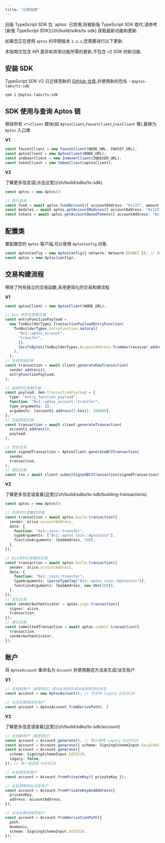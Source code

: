 ```yaml
---
title: "迁移指南"
---
```



<Aside emoji="🚨" type="danger">
  旧版 TypeScript SDK 包 `aptos` 已弃用,将被新版 TypeScript SDK 取代.请参考 [新版 TypeScript SDK](/zh/build/sdks/ts-sdk) 获取最新功能和更新.
</Aside>

如果您正在使用 `aptos` 的早期版本 `1.x.x`,您需要进行以下更新.

<Aside type="note">
  本指南仅包含 API 差异和弃用功能所需的更新,不包含 v2 SDK 的新功能.
</Aside>

## 安装 SDK

TypeScript SDK V2 已迁移至新的 [GitHub 仓库](https://github.com/aptos-labs/aptos-ts-sdk),并使用新的包名 - `@aptos-labs/ts-sdk`

```shellscript npm2yarn
npm i @aptos-labs/ts-sdk
```

## SDK 使用与查询 Aptos 链

移除所有 `<*>Client` 模块(如 `AptosClient`,`FaucetClient`,`CoinClient` 等),替换为 `Aptos` 入口类

**V1**

```typescript filename="v1.ts"
const faucetClient = new FaucetClient(NODE_URL, FAUCET_URL);
const aptosClient = new AptosClient(NODE_URL);
const indexerClient = new IndexerClient(INDEXER_URL);
const tokenClient = new TokenClient(aptosClient);
```

**V2**

<Aside type="note">
  了解更多信息请[点击这里](/zh/build/sdks/ts-sdk).
</Aside>

```typescript filename="v2.ts"
const aptos = new Aptos();

// 执行查询
const fund = await aptos.fundAccount({ accountAddress: "0x123", amount: 100 });
const modules = await aptos.getAccountModules({ accountAddress: "0x123" });
const tokens = await aptos.getAccountOwnedTokens({ accountAddress: "0x123" });
```

## 配置类

要配置您的 `Aptos` 客户端,可以使用 `AptosConfig` 对象.

```typescript filename="v2.ts"
const aptosConfig = new AptosConfig({ network: Network.DEVNET }); // 默认为 devnet
const aptos = new Aptos(config);
```

## 交易构建流程

移除了所有独立的交易函数,采用更简化的交易构建流程

**V1**

```typescript filename="v1.ts"
const aptosClient = new AptosClient(NODE_URL);

// bcs 序列化参数负载
const entryFunctionPayload =
  new TxnBuilderTypes.TransactionPayloadEntryFunction(
    TxnBuilderTypes.EntryFunction.natural(
      "0x1::aptos_account",
      "transfer",
      [],
      [bcsToBytes(TxnBuilderTypes.AccountAddress.fromHex(receiver.address()))],
    ),
  );
// 生成原始交易
const transaction = await client.generateRawTransaction(
  sender.address(),
  entryFunctionPayload,
);

// 非序列化参数负载
const payload: Gen.TransactionPayload = {
  type: "entry_function_payload",
  function: "0x1::aptos_account::transfer",
  type_arguments: [],
  arguments: [account2.address().hex(), 100000],
};
// 生成原始交易
const transaction = await client.generateTransaction(
  account1.address(),
  payload,
);

// 签名交易
const signedTransaction = AptosClient.generateBCSTransaction(
  sender,
  transaction,
);
// 提交交易
const txn = await client.submitSignedBCSTransaction(signedTransaction);
```

**V2**

<Aside type="note">
  了解更多信息请查看[这里](/zh/build/sdks/ts-sdk/building-transactions).
</Aside>

```typescript filename="v2.ts"
const aptos = new Aptos();

// 非序列化参数的交易
const transaction = await aptos.build.transaction({
  sender: alice.accountAddress,
  data: {
    function: "0x1::coin::transfer",
    typeArguments: ["0x1::aptos_coin::AptosCoin"],
    functionArguments: [bobAddress, 100],
  },
});

// bcs序列化参数的交易
const transaction = await aptos.build.transaction({
  sender: alice.accountAddress,
  data: {
    function: "0x1::coin::transfer",
    typeArguments: [parseTypeTag("0x1::aptos_coin::AptosCoin")],
    functionArguments: [bobAddress, new U64(100)],
  },
});
// 签名交易
const senderAuthenticator = aptos.sign.transaction({
  signer: alice,
  transaction,
});
// 提交交易
const committedTransaction = await aptos.submit.transaction({
  transaction,
  senderAuthenticator,
});
```

## 账户

将 `AptosAccount` 重命名为 `Account` 并使用静态方法来生成/派生账户

**V1**

```typescript filename="v1.ts"
// 生成新账户（或密钥对）或从私钥派生或从私钥和地址派生
const account = new AptosAccount(); // 仅支持 Legacy Ed25519

// 从派生路径派生账户
const account = AptosAccount.fromDerivePath(..)
```

**V2**

<Aside type="note">
  了解更多信息请查看[这里](/zh/build/sdks/ts-sdk/account).
</Aside>

```typescript filename="v2.ts"
// 生成新账户（或密钥对）
const account = Account.generate(); // 默认使用 Legacy Ed25519
const account = Account.generate({ scheme: SigningSchemeInput.Secp256k1Ecdsa }); // 单一发送者 Secp256k1
const account = Account.generate({
  scheme: SigningSchemeInput.Ed25519,
  legacy: false,
}); // 单一发送者 Ed25519

// 从私钥派生账户
const account = Account.fromPrivateKey({ privateKey });

// 从私钥和地址派生账户
const account = Account.fromPrivateKeyAndAddress({
  privateKey,
  address: accountAddress,
});

// 从派生路径推导账户
const account = Account.fromDerivationPath({
  path,
  mnemonic,
  scheme: SigningSchemeInput.Ed25519,
});
```
